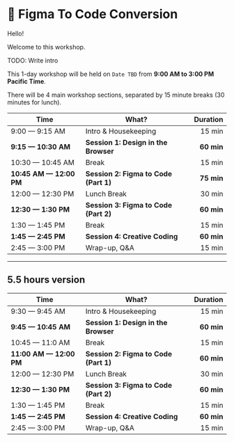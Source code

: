 # 📐 Figma To Code Conversion

Hello!

Welcome to this workshop.

<callout-warning>TODO: Write intro</callout-warning>

This 1-day workshop will be held on `Date TBD` from **9:00 AM to 3:00 PM Pacific Time**.

There will be 4 main workshop sections, separated by 15 minute breaks (30 minutes for lunch).

| Time                    | What?                                 |   Duration |
| ----------------------- | ------------------------------------- | ---------: |
| 9:00 — 9:15 AM          | Intro & Housekeeping                  |     15 min |
| **9:15 — 10:30 AM**     | **Session 1: Design in the Browser**  | **60 min** |
| 10:30 — 10:45 AM        | Break                                 |     15 min |
| **10:45 AM — 12:00 PM** | **Session 2: Figma to Code (Part 1)** | **75 min** |
| 12:00 — 12:30 PM        | Lunch Break                           |     30 min |
| **12:30 — 1:30 PM**     | **Session 3: Figma to Code (Part 2)** | **60 min** |
| 1:30 — 1:45 PM          | Break                                 |     15 min |
| **1:45 — 2:45 PM**      | **Session 4: Creative Coding**        | **60 min** |
| 2:45 — 3:00 PM          | Wrap-up, Q&A                          |     15 min |

---

## 5.5 hours version

| Time                    | What?                                 |   Duration |
| ----------------------- | ------------------------------------- | ---------: |
| 9:30 — 9:45 AM          | Intro & Housekeeping                  |     15 min |
| **9:45 — 10:45 AM**     | **Session 1: Design in the Browser**  | **60 min** |
| 10:45 — 11:0 AM         | Break                                 |     15 min |
| **11:00 AM — 12:00 PM** | **Session 2: Figma to Code (Part 1)** | **60 min** |
| 12:00 — 12:30 PM        | Lunch Break                           |     30 min |
| **12:30 — 1:30 PM**     | **Session 3: Figma to Code (Part 2)** | **60 min** |
| 1:30 — 1:45 PM          | Break                                 |     15 min |
| **1:45 — 2:45 PM**      | **Session 4: Creative Coding**        | **60 min** |
| 2:45 — 3:00 PM          | Wrap-up, Q&A                          |     15 min |
